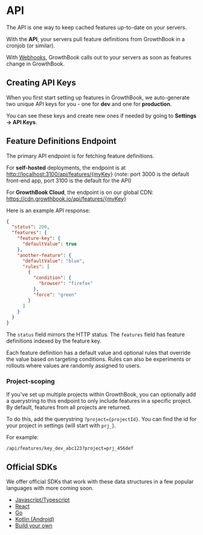 # API

The API is one way to keep cached features up-to-date on your servers.

With the **API**, your servers pull feature definitions from GrowthBook in a cronjob (or similar).

With [Webhooks](/app/webhooks), GrowthBook calls out to your servers as soon as features change in GrowthBook.

## Creating API Keys

When you first start setting up features in GrowthBook, we auto-generate two unique API keys for you - one for **dev** and one for **production**.

You can see these keys and create new ones if needed by going to **Settings -> API Keys**.

## Feature Definitions Endpoint

The primary API endpoint is for fetching feature definitions.

For **self-hosted** deployments, the endpoint is at [http://localhost:3100/api/features/{myKey}](http://localhost:3100/config/{myKey}) (note: port 3000 is the default front-end app, port 3100 is the default for the API)

For **GrowthBook Cloud**, the endpoint is on our global CDN: https://cdn.growthbook.io/api/features/{myKey}

Here is an example API response:

```json
{
  "status": 200,
  "features": {
    "feature-key": {
      "defaultValue": true
    },
    "another-feature": {
      "defaultValue": "blue",
      "rules": [
        {
          "condition": {
            "browser": "firefox"
          },
          "force": "green"
        }
      ]
    }
  }
}
```

The `status` field mirrors the HTTP status. The `features` field has feature definitions indexed by the feature key.

Each feature definition has a default value and optional rules that override the value based on targeting conditions. Rules can also be experiments or rollouts where values are randomly assigned to users.

### Project-scoping

If you've set up multiple projects within GrowthBook, you can optionally add a querystring to this endpoint to only include features in a specific project. By default, features from all projects are returned.

To do this, add the querystring `?project={projectId}`. You can find the id for your project in settings (will start with `prj_`).

For example:

```
/api/features/key_dev_abc123?project=prj_456def
```

## Official SDKs

We offer official SDKs that work with these data structures in a few popular languages with more coming soon.

- [Javascript/Typescript](/lib/js)
- [React](/lib/react)
- [Go](/lib/go)
- [Kotlin (Android)](/lib/kotlin)
- [Build your own](/lib/build-your-own)
